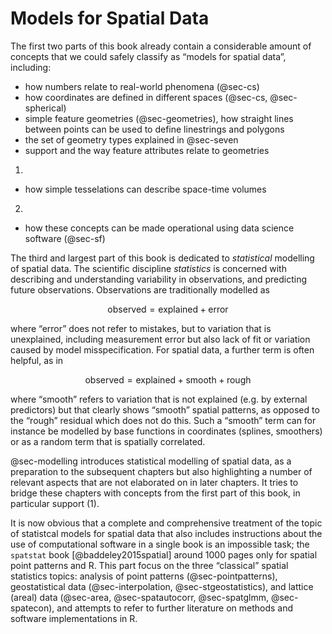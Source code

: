 # Models for Spatial Data

The first two parts of this book already contain a considerable
amount of concepts that we could safely classify as "models for
spatial data", including:

* how numbers relate to real-world phenomena (@sec-cs)
* how coordinates are defined in different spaces (@sec-cs, @sec-spherical)
* simple feature geometries (@sec-geometries), how straight lines
  between points can be used to define linestrings and polygons
* the set of geometry types explained in @sec-seven
* support and the way feature attributes relate to geometries
(@sec-featureattributes)
* how simple tesselations can describe space-time volumes
(@sec-datacube)
* how these concepts can be made operational using data science
  software (@sec-sf)

The third and largest part of this book is dedicated to _statistical_
modelling of spatial data. The scientific discipline _statistics_
is concerned with describing and understanding variability in
observations, and predicting future observations. Observations are
traditionally modelled as

$$\mbox{observed}=\mbox{explained}+\mbox{error}$$

where "error" does not refer to mistakes, but to variation that is
unexplained, including measurement error but also lack of fit or
variation caused by model misspecification. For spatial data, a
further term is often helpful, as in

$$\mbox{observed}=\mbox{explained} + \mbox{smooth} + \mbox{rough}$$

where "smooth" refers to variation that is not explained (e.g.
by external predictors) but that clearly shows "smooth" spatial
patterns, as opposed to the "rough" residual which does not do this.
Such a "smooth" term can for instance be modelled by base functions
in coordinates (splines, smoothers) or as a random term that is
spatially correlated.

@sec-modelling introduces statistical modelling of spatial data, as a
preparation to the subsequent chapters but also highlighting a number
of relevant aspects that are not elaborated on in later chapters. It
tries to bridge these chapters with concepts from the first part
of this book, in particular support (@sec-featureattributes).

It is now obvious that a complete and comprehensive treatment of
the topic of statistcal models for spatial data that also includes
instructions about the use of computational software in a single book
is an impossible task; the `spatstat` book [@baddeley2015spatial]
around 1000 pages only for spatial point patterns and R.  This part
focus on the three "classical" spatial statistics topics: analysis
of point patterns (@sec-pointpatterns), geostatistical data
(@sec-interpolation, @sec-stgeostatistics), and lattice (areal)
data (@sec-area, @sec-spatautocorr, @sec-spatglmm, @sec-spatecon),
and attempts to refer to further literature on methods and software
implementations in R.
